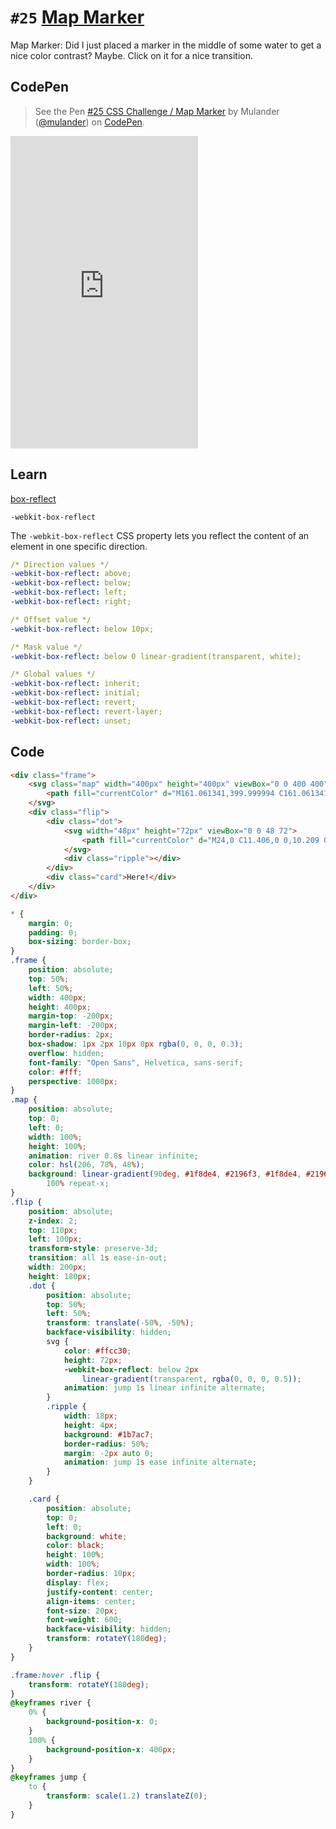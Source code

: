 
<Meta />

# `#25` [Map Marker](https://100dayscss.com/days/25/)

Map Marker: Did I just placed a marker in the middle of some water to get a nice color contrast? Maybe. Click on it for a nice transition.

## CodePen

> See the Pen [#25 CSS Challenge / Map Marker](https://codepen.io/mulander/pen/bGOVWEE)
by Mulander ([@mulander](https://codepen.io/mulander))
on [CodePen](https://codepen.io).

<iframe
  height="500"
  className="w-full my-10 bg-gray-200"
  scrolling="no"
  title="#25 CSS Challenge / Map Marker"
  src="https://codepen.io/mulander/embed/bGOVWEE?default-tab=html%2Cresult"
  frameBorder="no"
  loading="lazy"
  allowtransparency="true"
  allowFullScreen={true}
>

</iframe>

## Learn

[box-reflect](https://developer.mozilla.org/en-US/docs/Web/CSS/-webkit-box-reflect)

`-webkit-box-reflect`

The `-webkit-box-reflect` CSS property lets you reflect the content of an element in one specific direction.

```yaml
/* Direction values */
-webkit-box-reflect: above;
-webkit-box-reflect: below;
-webkit-box-reflect: left;
-webkit-box-reflect: right;

/* Offset value */
-webkit-box-reflect: below 10px;

/* Mask value */
-webkit-box-reflect: below 0 linear-gradient(transparent, white);

/* Global values */
-webkit-box-reflect: inherit;
-webkit-box-reflect: initial;
-webkit-box-reflect: revert;
-webkit-box-reflect: revert-layer;
-webkit-box-reflect: unset;
```

## Code

```html
<div class="frame">
	<svg class="map" width="400px" height="400px" viewBox="0 0 400 400">
		<path fill="currentColor" d="M161.061341,399.999994 C161.061341,399.999994 191.270445,391.453331 205.135883,365.931812 C219.001321,340.410293 200.432398,333.765052 214.613679,309.426833 C228.79496,285.088614 250.056003,267.776851 262.826394,266.922116 C275.596785,266.067381 268.157228,295.720245 275.715421,305.337232 C283.273615,314.954218 275.976179,326.217927 303.147406,318.226259 C330.318634,310.234591 337.441809,308.749917 354.803656,282.075606 C372.165503,255.401296 353.503439,227.118217 363.183533,215.005256 C372.863628,202.892294 400.000001,171.927011 400.000001,171.927011 L400.000001,399.999994 L161.061341,399.999994 Z M8.33144441e-07,274.813084 C8.33144441e-07,274.813084 39.2929748,253.427701 69.7020648,222.975932 C100.111155,192.524163 111.329013,178.897167 120.245786,154.398535 C129.162559,129.899902 108.904134,115.269131 115.056957,98.3643901 C121.20978,81.459649 135.217027,74.9407179 149.468681,74.1092913 C163.720334,73.2778646 154.420375,103.542195 180.702766,94.5346817 C206.985157,85.5271688 208.897554,56.1953712 227.012818,47.5333294 C245.128081,38.8712876 253.356729,68.8621277 278.808059,63.1798791 C304.259388,57.4976304 304.842006,36.4943955 317.091607,32.0191906 C329.341207,27.5439856 334.697225,18.5903589 367.296171,25.5675291 C399.895117,32.5446994 399.999998,49.0022571 399.999998,49.0022571 L400,-5.40012479e-13 L2.47316295e-05,-1.96109795e-12 L8.33144441e-07,274.813084 Z"></path>
	</svg>
	<div class="flip">
		<div class="dot">
			<svg width="48px" height="72px" viewBox="0 0 48 72">
				<path fill="currentColor" d="M24,0 C11.406,0 0,10.209 0,22.806 C0,35.4 10.407,50.436 24,72 C37.593,50.436 48,35.4 48,22.806 C48,10.209 36.597,0 24,0 L24,0 Z M24,33 C19.029,33 15,28.971 15,24 C15,19.029 19.029,15 24,15 C28.971,15 33,19.029 33,24 C33,28.971 28.971,33 24,33 L24,33 Z"></path>
			</svg>
			<div class="ripple"></div>
		</div>
		<div class="card">Here!</div>
	</div>
</div>
```

```css
* {
	margin: 0;
	padding: 0;
	box-sizing: border-box;
}
.frame {
	position: absolute;
	top: 50%;
	left: 50%;
	width: 400px;
	height: 400px;
	margin-top: -200px;
	margin-left: -200px;
	border-radius: 2px;
	box-shadow: 1px 2px 10px 0px rgba(0, 0, 0, 0.3);
	overflow: hidden;
	font-family: "Open Sans", Helvetica, sans-serif;
	color: #fff;
	perspective: 1000px;
}
.map {
	position: absolute;
	top: 0;
	left: 0;
	width: 100%;
	height: 100%;
	animation: river 0.8s linear infinite;
	color: hsl(206, 78%, 48%);
	background: linear-gradient(90deg, #1f8de4, #2196f3, #1f8de4, #2196f3) 400%
		100% repeat-x;
}
.flip {
	position: absolute;
	z-index: 2;
	top: 110px;
	left: 100px;
	transform-style: preserve-3d;
	transition: all 1s ease-in-out;
	width: 200px;
	height: 180px;
	.dot {
		position: absolute;
		top: 50%;
		left: 50%;
		transform: translate(-50%, -50%);
		backface-visibility: hidden;
		svg {
			color: #ffcc30;
			height: 72px;
			-webkit-box-reflect: below 2px
				linear-gradient(transparent, rgba(0, 0, 0, 0.5));
			animation: jump 1s linear infinite alternate;
		}
		.ripple {
			width: 18px;
			height: 4px;
			background: #1b7ac7;
			border-radius: 50%;
			margin: -2px auto 0;
			animation: jump 1s ease infinite alternate;
		}
	}

	.card {
		position: absolute;
		top: 0;
		left: 0;
		background: white;
		color: black;
		height: 100%;
		width: 100%;
		border-radius: 10px;
		display: flex;
		justify-content: center;
		align-items: center;
		font-size: 20px;
		font-weight: 600;
		backface-visibility: hidden;
		transform: rotateY(180deg);
	}
}

.frame:hover .flip {
	transform: rotateY(180deg);
}
@keyframes river {
	0% {
		background-position-x: 0;
	}
	100% {
		background-position-x: 400px;
	}
}
@keyframes jump {
	to {
		transform: scale(1.2) translateZ(0);
	}
}
```